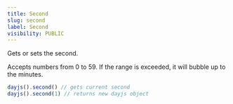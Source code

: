 ```yaml
---
title: Second
slug: second
label: Second
visibility: PUBLIC
---
```


Gets or sets the second.

Accepts numbers from 0 to 59. If the range is exceeded, it will bubble up to the minutes.

```js
dayjs().second() // gets current second
dayjs().second(1) // returns new dayjs object
```